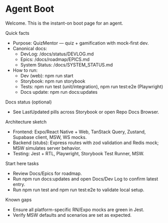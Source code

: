 # Agent Boot


<Meta title="Docs/Agent Boot" />

Welcome. This is the instant-on boot page for an agent.

Quick facts
- Purpose: QuizMentor — quiz + gamification with mock-first dev.
- Canonical docs:
  - DevLog: /docs/status/DEVLOG.md
  - Epics: /docs/roadmap/EPICS.md
  - System Status: /docs/SYSTEM_STATUS.md
- How to run:
  - Dev (web): npm run start
  - Storybook: npm run storybook
  - Tests: npm run test (unit/integration), npm run test:e2e (Playwright)
  - Docs update: npm run docs:updates

Docs status (optional)
- See LastUpdated pills across Storybook or open Repo Docs Browser.

Architecture sketch
- Frontend: Expo/React Native + Web, TanStack Query, Zustand, Supabase client, MSW, WS mocks.
- Backend (stubs): Express routes with zod validation and Redis mock; MSW simulates server behavior.
- Testing: Jest + RTL, Playwright, Storybook Test Runner, MSW.

Start here tasks
- Review Docs/Epics for roadmap.
- Run npm run docs:updates and open Docs/Dev Log to confirm latest entry.
- Run npm run test and npm run test:e2e to validate local setup.

Known gaps
- Ensure all platform-specific RN/Expo mocks are green in Jest.
- Verify MSW defaults and scenarios are set as expected.

